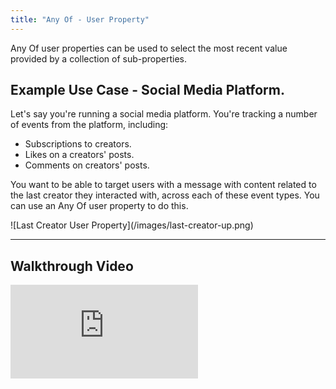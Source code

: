 ```yaml
---
title: "Any Of - User Property"
---
```


Any Of user properties can be used to select the most recent value provided by a collection of sub-properties.

## Example Use Case - Social Media Platform.

Let's say you're running a social media platform. You're tracking a number of events from the platform, including:

- Subscriptions to creators.
- Likes on a creators' posts.
- Comments on creators' posts.

You want to be able to target users with a message with content related to the last creator they interacted with, across each of these event types. You can use an Any Of user property to do this.


<Frame>
![Last Creator User Property](/images/last-creator-up.png)
</Frame>

---

## Walkthrough Video

<iframe
  className="w-full aspect-video"
  src="https://www.youtube.com/embed/C2n1Qqg_JlY?si=B6di0p9-deV4Khq7"
  title="Any Of User Properties | Many User Events → One Email Template Variable"
  frameBorder="0"
  allow="accelerometer; autoplay; clipboard-write; encrypted-media; gyroscope; picture-in-picture"
  allowFullScreen
></iframe>